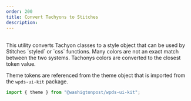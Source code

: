 ```yaml
---
order: 200
title: Convert Tachyons to Stitches
description:
---
```


<br />
This utility converts Tachyon classes to a style object that can be used by Stitches
`styled` or `css` functions. Many colors are not an exact match between the two systems.
Tachonys colors are converted to the closest token value.

Theme tokens are referenced from the theme object that is imported from the `wpds-ui-kit` package.

```javascript
import { theme } from "@washigtonpost/wpds-ui-kit";
```

<StyleConverter />

